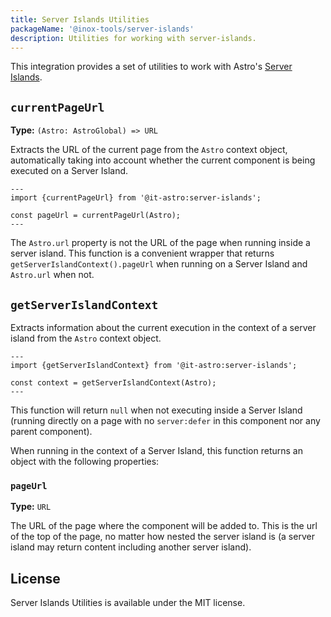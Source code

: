 ```yaml
---
title: Server Islands Utilities
packageName: '@inox-tools/server-islands'
description: Utilities for working with server-islands.
---
```


This integration provides a set of utilities to work with Astro's [Server Islands](https://docs.astro.build/en/guides/server-islands/).


<InstallCmd />

## `currentPageUrl`

**Type:** `(Astro: AstroGlobal) => URL`

Extracts the URL of the current page from the `Astro` context object, automatically taking into account whether the current component is being executed on a Server Island.

```astro title="src/components/MyComponent.astro"
---
import {currentPageUrl} from '@it-astro:server-islands';

const pageUrl = currentPageUrl(Astro);
---
```

The `Astro.url` property is not the URL of the page when running inside a server island. This function is a convenient wrapper that returns `getServerIslandContext().pageUrl` when running on a Server Island and `Astro.url` when not.

## `getServerIslandContext`

Extracts information about the current execution in the context of a server island from the `Astro` context object.

```astro title="src/components/MyComponent.astro"
---
import {getServerIslandContext} from '@it-astro:server-islands';

const context = getServerIslandContext(Astro);
---
```

This function will return `null` when not executing inside a Server Island (running directly on a page with no `server:defer` in this component nor any parent component).

When running in the context of a Server Island, this function returns an object with the following properties:

### `pageUrl`

**Type:** `URL`

The URL of the page where the component will be added to. This is the url of the top of the page, no matter how nested the server island is (a server island may return content including another server island).

## License

Server Islands Utilities is available under the MIT license.
